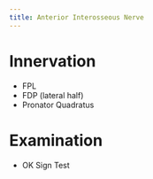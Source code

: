 ```yaml
---
title: Anterior Interosseous Nerve
---
```



# Innervation

- FPL 
- FDP (lateral half)
- Pronator Quadratus



# Examination

- OK Sign Test